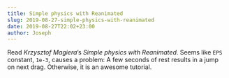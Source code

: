 ```yaml
---
title: Simple physics with Reanimated
slug: 2019-08-27-simple-physics-with-reanimated
date: 2019-08-27T22:02+23:00
author: Joseph
---
```


Read *Krzysztof Magiera*’s *Simple physics with Reanimated*. Seems like `EPS` constant,  `1e-3`, causes a problem: A few seconds of rest results in a jump on next drag. Otherwise, it is an awesome tutorial.